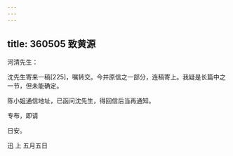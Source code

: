 ```yaml
---
---
---
```

title: 360505 致黄源
---




河清先生：

沈先生寄来一稿[225]，嘱转交。今并原信之一部分，连稿寄上。我疑是长篇中之一节，但未能确定。

陈小姐通信地址，已函问沈先生，得回信后当再通知。

专布，即请

日安。

迅 上 五月五日